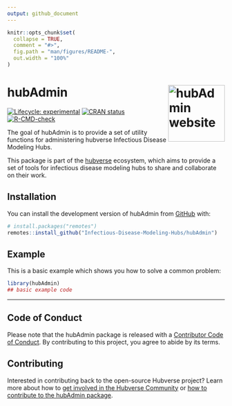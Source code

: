 ```yaml
---
output: github_document
---
```


<!-- README.md is generated from README.Rmd. Please edit that file -->

```r
knitr::opts_chunk$set(
  collapse = TRUE,
  comment = "#>",
  fig.path = "man/figures/README-",
  out.width = "100%"
)
```


# hubAdmin <a href="https://Infectious-Disease-Modeling-Hubs.github.io/hubAdmin/"><img src="man/figures/logo.png" align="right" height="131" alt="hubAdmin website" /></a>

<!-- badges: start -->
[![Lifecycle: experimental](https://img.shields.io/badge/lifecycle-experimental-orange.svg)](https://lifecycle.r-lib.org/articles/stages.html#experimental)
[![CRAN status](https://www.r-pkg.org/badges/version/hubAdmin)](https://CRAN.R-project.org/package=hubAdmin)
[![R-CMD-check](https://github.com/Infectious-Disease-Modeling-Hubs/hubAdmin/actions/workflows/R-CMD-check.yaml/badge.svg)](https://github.com/Infectious-Disease-Modeling-Hubs/hubAdmin/actions/workflows/R-CMD-check.yaml)
<!-- badges: end -->

The goal of hubAdmin is to provide a set of utility functions for administering hubverse Infectious Disease Modeling Hubs. 

This package is part of the [hubverse](https://hubdocs.readthedocs.io/en/latest/) ecosystem, which aims to provide a set of tools for infectious disease modeling hubs to share and collaborate on their work.

## Installation

You can install the development version of hubAdmin from [GitHub](https://github.com/) with:

``` r
# install.packages("remotes")
remotes::install_github("Infectious-Disease-Modeling-Hubs/hubAdmin")
```

## Example

This is a basic example which shows you how to solve a common problem:

```r
library(hubAdmin)
## basic example code
```

***

## Code of Conduct

Please note that the hubAdmin package is released with a [Contributor Code of Conduct](.github/CODE_OF_CONDUCT.md). By contributing to this project, you agree to abide by its terms.


## Contributing

Interested in contributing back to the open-source Hubverse project?
Learn more about how to [get involved in the Hubverse Community](https://hubdocs.readthedocs.io/en/latest/overview/contribute.html) or [how to contribute to the hubAdmin package](.github/CONTRIBUTING.md).
